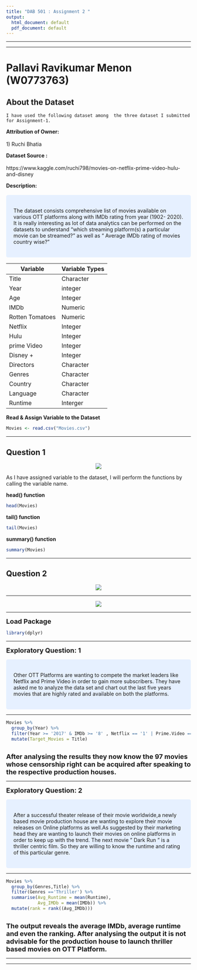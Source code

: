 ```yaml
---
title: "DAB 501 : Assignment 2 "
output:
  html_document: default
  pdf_document: default
---
```


*************************************************************************************************************
*************************************************************************************************************
# Pallavi Ravikumar Menon (W0773763)  {.tabset}

## About the Dataset
```
I have used the following dataset among  the three dataset I submitted for Assignment-1.
```

**Attribution of Owner:**<br></br> 
1) Ruchi Bhatia

**Dataset Source : **<br></br> 
  https://www.kaggle.com/ruchi798/movies-on-netflix-prime-video-hulu-and-disney
     
**Description:**<br></br> 
<style>
div.blue { background-color:#e6f0ff; border-radius: 5px; padding: 20px;}
</style>
<div class = "blue">

The dataset consists comprehensive list of movies available on various OTT platforms along with IMDb rating from year (1902- 2020). It is really interesting as lot of data analytics can be performed on the datasets to understand “which streaming platform(s) a particular movie can be streamed?” as well as “ Average IMDb rating of movies country wise?"

</div>

<font size = "2">

Variable        |   Variable Types
----------------|---------------------
Title           |     Character  
Year            |     integer 
Age             |     Integer
IMDb            |     Numeric
Rotten Tomatoes |     Numeric
Netflix         |     Integer
Hulu            |     Integer
prime Video     |     Integer
Disney +        |     Integer
Directors       |     Character
Genres          |     Character
Country         |     Character
Language        |     Character
Runtime         |     Interger


</font>

**Read & Assign Variable to the Dataset**

```r
Movies <- read.csv("Movies.csv")
```

</font>

*************************************************************************************************************
## Question 1

<center>
![](C:\Users\palla\Desktop\DAB501\Data\A2_Q1.png)

</center>

As I have assigned variable to the dataset, I will perform the functions by calling the variable name.


**head() function**
```r
head(Movies)
```


**tail() function**
```r
tail(Movies)
```


**summary() function**
```r
summary(Movies)
```



*************************************************************************************************************
## Question 2
<center>
![](C:\Users\palla\Desktop\DAB501\Data\A2_Q2.png)

*************************************************************************************************************


![](C:\Users\palla\Desktop\DAB501\Data\Obj.png)
</center>

*************************************************************************************************************

<font size = "4">
**Load Package**
</font>
```r
library(dplyr)
```

*************************************************************************************************************


<font size = "4">
**Exploratory Question: 1**
</font>

<style>
div.blue { background-color:#e6f0ff; border-radius: 5px; padding: 20px;}
</style>
<div class = "blue">

Other OTT Platforms are wanting to compete the market leaders like Netflix and Prime Video in order to gain more subscribers. They have asked me to analyze the data set and chart out the last five years movies that are highly rated and available on both the platforms. 

</div>

*************************************************************************************************************

```r
Movies %>%
  group_by(Year) %>%
  filter(Year >= '2017' & IMDb >= '8' , Netflix == '1' | Prime.Video == '1') %>%
  mutate(Target_Movies = Title)
  
```
<font size = "4">
**After analysing the results they now know the 97 movies whose censorship right can be acquired after speaking to the respective production houses.**
</font>



*************************************************************************************************************

<font size = "4">
**Exploratory Question: 2**
</font>


<style>
div.blue { background-color:#e6f0ff; border-radius: 5px; padding: 20px;}
</style>
<div class = "blue">

After a successful theater release of their movie worldwide,a newly based movie production house are wanting to explore their movie releases on Online platforms as well.As suggested by their marketing head they are wanting to launch their movies on online platforms in order to keep up with the trend. The next movie " Dark Run " is a thriller centric film. So they are willing to know the runtime and rating of this particular genre.

</div>

*************************************************************************************************************

```r
Movies %>%
  group_by(Genres,Title) %>%
  filter(Genres =='Thriller') %>%
  summarise(Avg_Runtime = mean(Runtime),
            Avg_IMDb = mean(IMDb)) %>%
  mutate(rank = rank((Avg_IMDb)))
  
```

<font size = "4">
**The output reveals the average IMDb, average runtime and even the ranking. After analysing the output it is not advisable for the production house to launch thriller based movies on OTT Platform.**
</font>


*************************************************************************************************************
*************************************************************************************************************
